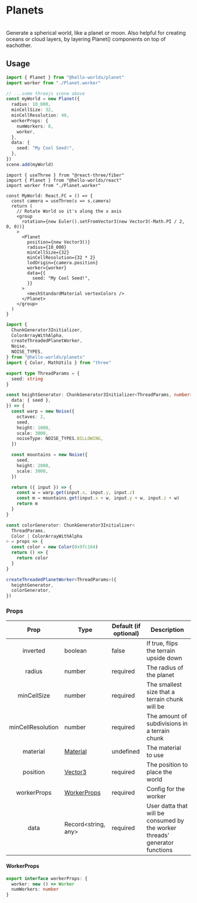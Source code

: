
# Planets

<PlanetExample />
<br />
Generate a spherical world, like a planet or moon. Also helpful for creating
oceans or cloud layers, by layering Planet() components on top of eachother.

## Usage

<Tabs>
<TabItem value="ts" label="Three.js">

```ts
import { Planet } from "@hello-worlds/planet"
import worker from "./Planet.worker"

// ...some threejs scene above
const myWorld = new Planet({
  radius: 10_000,
  minCellSize: 32,
  minCellResolution: 48,
  workerProps: {
    numWorkers: 8,
    worker,
  },
  data: {
    seed: "My Cool Seed!",
  },
})
scene.add(myWorld)
```

</TabItem>
<TabItem value="jsx" label="React">

```tsx
import { useThree } from "@react-three/fiber"
import { Planet } from "@hello-worlds/react"
import worker from "./Planet.worker"

const MyWorld: React.FC = () => {
  const camera = useThree(s => s.camera)
  return (
    // Rotate World so it's along the x axis
    <group
      rotation={new Euler().setFromVector3(new Vector3(-Math.PI / 2, 0, 0))}
    >
      <Planet
        position={new Vector3()}
        radius={10_000}
        minCellSize={32}
        minCellResolution={32 * 2}
        lodOrigin={camera.position}
        worker={worker}
        data={{
          seed: "My Cool Seed!",
        }}
      >
        <meshStandardMaterial vertexColors />
      </Planet>
    </group>
  )
}
```

</TabItem>
<TabItem value="worker" label="Planet.worker.ts">

```ts
import {
  ChunkGenerator3Initializer,
  ColorArrayWithAlpha,
  createThreadedPlanetWorker,
  Noise,
  NOISE_TYPES,
} from "@hello-worlds/planets"
import { Color, MathUtils } from "three"

export type ThreadParams = {
  seed: string
}

const heightGenerator: ChunkGenerator3Initializer<ThreadParams, number> = ({
  data: { seed },
}) => {
  const warp = new Noise({
    octaves: 2,
    seed,
    height: 1000,
    scale: 3000,
    noiseType: NOISE_TYPES.BILLOWING,
  })

  const mountains = new Noise({
    seed,
    height: 2000,
    scale: 3000,
  })

  return ({ input }) => {
    const w = warp.get(input.x, input.y, input.z)
    const m = mountains.get(input.x + w, input.y + w, input.z + w)
    return m
  }
}

const colorGenerator: ChunkGenerator3Initializer<
  ThreadParams,
  Color | ColorArrayWithAlpha
> = props => {
  const color = new Color(0x9fc164)
  return () => {
    return color
  }
}

createThreadedPlanetWorker<ThreadParams>({
  heightGenerator,
  colorGenerator,
})
```

</TabItem>
</Tabs>

### Props

|       Prop        | Type                                                            | Default (if optional) | Description                                                                 |
| :---------------: | --------------------------------------------------------------- | --------------------- | --------------------------------------------------------------------------- |
|     inverted      | boolean                                                         | false                 | If true, flips the terrain upside down                                      |
|      radius       | number                                                          | required              | The radius of the planet                                                    |
|    minCellSize    | number                                                          | required              | The smallest size that a terrain chunk will be                              |
| minCellResolution | number                                                          | required              | The amount of subdivisions in a terrain chunk                               |
|     material      | [Material](https://threejs.org/docs/#api/en/materials/Material) | undefined             | The material to use                                                         |
|     position      | [Vector3](https://threejs.org/docs/?q=vect#api/en/math/Vector3) | required              | The position to place the world                                             |
|    workerProps    | [WorkerProps](#workerprops)                                     | required              | Config for the worker                                                       |
|       data        | Record<string, any>                                             | required              | User datta that will be consumed by the worker threads' generator functions |

#### WorkerProps

```typescript
export interface workerProps: {
  worker: new () => Worker
  numWorkers: number
}
```
